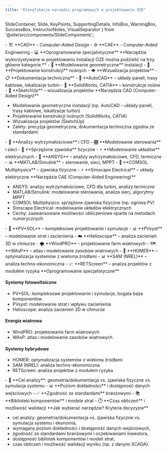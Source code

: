 ```yaml
---
title: "Klasyfikacja narzędzi programowych w projektowaniu OZE"
---
```


  SlideContainer, 
  Slide, 
  KeyPoints, 
  SupportingDetails, 
  InfoBox,
  WarningBox,
  SuccessBox,
  InstructorNotes,
  VisualSeparator 
} from '@site/src/components/SlideComponents';

<SlideContainer>

<Slide title="🔧 Klasyfikacja narzędzi programowych OZE" type="info">

<KeyPoints title="🎯 Trzy główne kategorie narzędzi">
- 🏗️ **CAD** - Computer-Aided Design
- ⚙️ **CAE** - Computer-Aided Engineering
- 💻 **Oprogramowanie specjalistyczne**
</KeyPoints>

<InstructorNotes>
**Narzędzia wykorzystywane w projektowaniu instalacji OZE można podzielić na trzy główne kategorie.**
</InstructorNotes>

</Slide>

<VisualSeparator type="technical" />

<Slide title="🏗️ Narzędzia CAD (Computer-Aided Design)" type="tip">

<KeyPoints title="🎨 Zastosowania w OZE">
- 📐 **Modelowanie geometryczne** instalacji
- 🔧 **Projektowanie konstrukcji** nośnych
- 👁️ **Wizualizacja projektów**
- 📋 **Dokumentacja techniczna**
</KeyPoints>

<SupportingDetails title="💻 Przykłady narzędzi">
- 🎯 **AutoCAD** – układy paneli, trasy kablowe, lokalizacje turbin
- 🔧 **SolidWorks, CATIA** – konstrukcje nośne
- 🎨 **SketchUp** – wizualizacja projektów
</SupportingDetails>

<InstructorNotes>
**Narzędzia CAD (Computer-Aided Design)**

- Modelowanie geometryczne instalacji (np. AutoCAD – układy paneli, trasy kablowe, lokalizacje turbin)
- Projektowanie konstrukcji nośnych (SolidWorks, CATIA)
- Wizualizacja projektów (SketchUp)
- Zalety: precyzja geometryczna, dokumentacja techniczna zgodna ze standardami
</InstructorNotes>

</Slide>

<VisualSeparator type="technical" />

<Slide title="⚙️ Narzędzia CAE (Computer-Aided Engineering)" type="note">

<KeyPoints title="🧮 Zaawansowane obliczenia">
- 💪 **Analizy wytrzymałościowe** i CFD
- 🎛️ **Modelowanie sterowania** i sieci
- 🔗 **Sprzężone zjawiska** fizyczne
- ⚡ **Modelowanie układów** elektrycznych
</KeyPoints>

<SupportingDetails title="🔧 Przykłady narzędzi">
- 🎯 **ANSYS** – analizy wytrzymałościowe, CFD, termiczne
- 📊 **MATLAB/Simulink** – sterowanie, sieci, MPPT
- 🔬 **COMSOL Multiphysics** – zjawiska fizyczne
- ⚡ **Simscape Electrical** – układy elektryczne
</SupportingDetails>

<InstructorNotes>
**Narzędzia CAE (Computer-Aided Engineering)**

- ANSYS: analizy wytrzymałościowe, CFD dla turbin, analizy termiczne
- MATLAB/Simulink: modelowanie sterowania, analiza sieci, algorytmy MPPT
- COMSOL Multiphysics: sprzężone zjawiska fizyczne (np. ogniwa PV)
- Simscape Electrical: modelowanie układów elektrycznych
- Cechy: zaawansowane możliwości obliczeniowe oparte na metodach numerycznych
</InstructorNotes>

</Slide>

<VisualSeparator type="technical" />

<Slide title="💻 Oprogramowanie specjalistyczne" type="tip">

<KeyPoints title="☀️ Systemy fotowoltaiczne">
- 🎯 **PV*SOL** – kompleksowe projektowanie i symulacje
- 📊 **PVsyst** – modelowanie strat i zacienienia
- ☁️ **Helioscope** – analiza zacienień 3D w chmurze
</KeyPoints>

<SupportingDetails title="💨 Energia wiatrowa">
- 🌪️ **WindPRO** – projektowanie farm wiatrowych
- 🗺️ **WAsP** – atlas i modelowanie zasobów wiatrowych
</SupportingDetails>

<InfoBox title="🔄 Systemy hybrydowe">
- 🔧 **HOMER** – optymalizacja systemów z wieloma źródłami
- 📊 **SAM (NREL)** – analiza techno-ekonomiczna
- 📈 **RETScreen** – analiza projektów z modułem ryzyka
</InfoBox>

<InstructorNotes>
**Oprogramowanie specjalistyczne**

#### Systemy fotowoltaiczne
- PV*SOL: kompleksowe projektowanie i symulacje, bogata baza komponentów
- PVsyst: modelowanie strat i wpływu zacienienia
- Helioscope: analiza zacienień 3D w chmurze

#### Energia wiatrowa
- WindPRO: projektowanie farm wiatrowych
- WAsP: atlas i modelowanie zasobów wiatrowych

#### Systemy hybrydowe
- HOMER: optymalizacja systemów z wieloma źródłami
- SAM (NREL): analiza techno-ekonomiczna
- RETScreen: analiza projektów z modułem ryzyka
</InstructorNotes>

</Slide>

<VisualSeparator type="default" />

<Slide title="🎯 Kryteria wyboru narzędzia" type="warning">

<KeyPoints title="⚖️ Kluczowe czynniki decyzyjne">
- 🎯 **Cel analizy**: geometria/dokumentacja vs. zjawiska fizyczne vs. symulacja systemu
- 📊 **Poziom dokładności** i dostępność danych wejściowych
- ✅ **Zgodność ze standardami** branżowymi
- 📚 **Biblioteki komponentów** i modele strat
- ⏱️ **Czas obliczeń** i możliwość walidacji
</KeyPoints>

<InstructorNotes>
**Jak wybierać narzędzie? Kryteria decyzyjne**

- cel analizy: geometria/dokumentacja vs. zjawiska fizyczne vs. symulacja systemu i ekonomia,
- wymagany poziom dokładności i dostępność danych wejściowych,
- zgodność ze standardami branżowymi i oczekiwaniami inwestora,
- dostępność bibliotek komponentów i modeli strat,
- czas obliczeń i możliwość walidacji wyniku (np. z danymi SCADA).
</InstructorNotes>

</Slide>

</SlideContainer>
